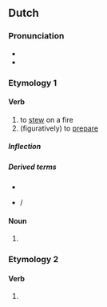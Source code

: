==Dutch==

===Pronunciation===
* {{audio|Nl-stoven.ogg|Audio|lang=nl}}
* {{rhymes|oːvən|lang=nl}}

===Etymology 1===

====Verb====
{{nl-verb}}

# to [[stew]] on a fire
# (figuratively) to [[prepare]]

=====Inflection=====
{{nl-conj-wk|stoof|stove}}

=====Derived terms=====
* {{l|nl|stoverij}}
* {{l|nl|een kool stoven}} / {{l|nl|een peer stoven}}

====Noun====
{{head|nl|noun plural form}}

# {{nl-noun form of|pl|stoof}}

===Etymology 2===

====Verb====
{{head|nl|verb form}}

# {{nl-verb form of|n=pl|t=past|m=ind+subj|stuiven}}